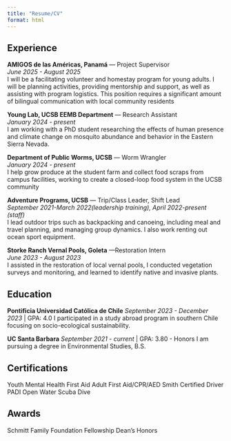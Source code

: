 ```yaml
---
title: "Resume/CV"
format: html
---
```


## Experience
**AMIGOS de las Américas, Panamá** — Project Supervisor <br>
*June 2025 - August 2025* <br>
I will be a facilitating volunteer and homestay program for young adults. I will be planning  activities, providing mentorship and support, as well as assisting with program logistics. This position requires a significant amount of bilingual communication with local community residents

**Young Lab, UCSB EEMB Department** — Research Assistant <br>
*January 2024 - present* <br>
I am working with a PhD student researching the effects of human presence and climate change on mosquito abundance and behavior in the Eastern Sierra Nevada.

**Department of Public Worms, UCSB** — Worm Wrangler <br>
*January 2024 - present* <br>
I help grow produce at the student farm and collect food scraps from campus facilities, working to create a closed-loop food system in the UCSB community

**Adventure Programs, UCSB** — Trip/Class Leader, Shift Lead <br>
*September 2021-March 2022(leadership training), April 2022-present (staff)* <br>
I lead outdoor trips such as backpacking and canoeing, including meal and travel planning, and managing group dynamics. I also work renting out ocean sport equipment.

**Storke Ranch Vernal Pools, Goleta** —Restoration Intern <br>
*June 2023 - August  2023* <br>
I assisted in the restoration of local vernal pools, I  conducted vegetation surveys and monitoring, and learned to identify native and invasive plants.

## Education
**Pontificia Universidad Católica de Chile**
*September 2023 - December 2023* | GPA: 4.0
I participated in a study abroad program in southern Chile focusing on socio-ecological sustainability. 

**UC Santa Barbara**
*September 2021 - current* | GPA: 3.80 - Honors
I am pursuing a degree in Environmental Studies, B.S.

## Certifications
Youth Mental Health First Aid
Adult First Aid/CPR/AED
Smith Certified Driver
PADI Open Water Scuba Dive

## Awards 
Schmitt Family Foundation Fellowship 
Dean’s Honors



